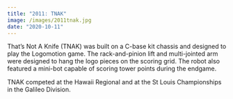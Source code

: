 ```yaml
---
title: "2011: TNAK"
image: /images/2011tnak.jpg
date: "2020-10-11"
---
```


That’s Not A Knife (TNAK) was built on a C-base kit chassis and designed to play the Logomotion game. The rack-and-pinion lift and multi-jointed arm were designed to hang the logo pieces on the scoring grid. The robot also featured a mini-bot capable of scoring tower points during the endgame.

TNAK competed at the Hawaii Regional and at the St Louis Championships in the Galileo Division.
